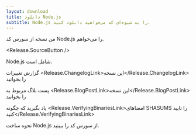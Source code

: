 ```yaml
---
layout: download
title: دانلود Node.js
subtitle: Node.js را به شیوه‌ای که می‌خواهید دانلود کنید.
---
```


<section>
من نسخه <Release.VersionDropdown /> از سورس کد Node.js را می‌خواهم.

<Release.SourceButton />
</section>

<section>
Node.js شامل <Release.NpmLink /> است.

گزارش تغییرات <Release.ChangelogLink>این نسخه</Release.ChangelogLink> را بخوانید

پست بلاگ مربوط به <Release.BlogPostLink>این نسخه</Release.BlogPostLink> را بخوانید

یاد بگیرید که چگونه <Release.VerifyingBinariesLink>امضاهای SHASUMS را تایید کنید</Release.VerifyingBinariesLink>

نحوه <LinkWithArrow href="https://github.com/nodejs/node/blob/main/BUILDING.md#building-nodejs-on-supported-platforms">ساخت Node.js</LinkWithArrow> از سورس کد را ببینید.
</section>
